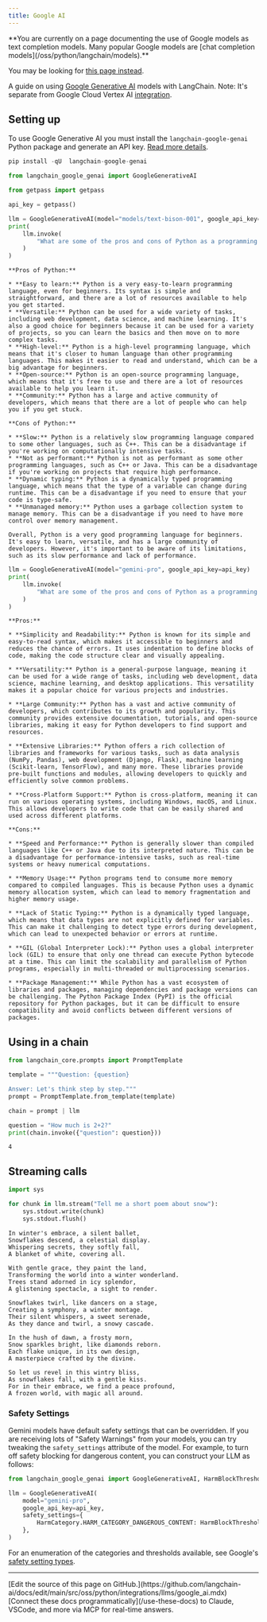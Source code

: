 ```yaml
---
title: Google AI
---
```



<Warning>
**You are currently on a page documenting the use of Google models as text completion models. Many popular Google models are [chat completion models](/oss/python/langchain/models).**

You may be looking for [this page instead](/oss/python/integrations/chat/google_generative_ai/).
</Warning>

A guide on using [Google Generative AI](https://developers.generativeai.google/) models with LangChain. Note: It's separate from Google Cloud Vertex AI [integration](/oss/python/integrations/llms/google_vertex_ai_palm).

## Setting up

To use Google Generative AI you must install the `langchain-google-genai` Python package and generate an API key. [Read more details](https://developers.generativeai.google/).

```python
pip install -qU  langchain-google-genai
```

```python
from langchain_google_genai import GoogleGenerativeAI
```

```python
from getpass import getpass

api_key = getpass()
```

```python
llm = GoogleGenerativeAI(model="models/text-bison-001", google_api_key=api_key)
print(
    llm.invoke(
        "What are some of the pros and cons of Python as a programming language?"
    )
)
```

```output
**Pros of Python:**

* **Easy to learn:** Python is a very easy-to-learn programming language, even for beginners. Its syntax is simple and straightforward, and there are a lot of resources available to help you get started.
* **Versatile:** Python can be used for a wide variety of tasks, including web development, data science, and machine learning. It's also a good choice for beginners because it can be used for a variety of projects, so you can learn the basics and then move on to more complex tasks.
* **High-level:** Python is a high-level programming language, which means that it's closer to human language than other programming languages. This makes it easier to read and understand, which can be a big advantage for beginners.
* **Open-source:** Python is an open-source programming language, which means that it's free to use and there are a lot of resources available to help you learn it.
* **Community:** Python has a large and active community of developers, which means that there are a lot of people who can help you if you get stuck.

**Cons of Python:**

* **Slow:** Python is a relatively slow programming language compared to some other languages, such as C++. This can be a disadvantage if you're working on computationally intensive tasks.
* **Not as performant:** Python is not as performant as some other programming languages, such as C++ or Java. This can be a disadvantage if you're working on projects that require high performance.
* **Dynamic typing:** Python is a dynamically typed programming language, which means that the type of a variable can change during runtime. This can be a disadvantage if you need to ensure that your code is type-safe.
* **Unmanaged memory:** Python uses a garbage collection system to manage memory. This can be a disadvantage if you need to have more control over memory management.

Overall, Python is a very good programming language for beginners. It's easy to learn, versatile, and has a large community of developers. However, it's important to be aware of its limitations, such as its slow performance and lack of performance.
```

```python
llm = GoogleGenerativeAI(model="gemini-pro", google_api_key=api_key)
print(
    llm.invoke(
        "What are some of the pros and cons of Python as a programming language?"
    )
)
```

```output
**Pros:**

* **Simplicity and Readability:** Python is known for its simple and easy-to-read syntax, which makes it accessible to beginners and reduces the chance of errors. It uses indentation to define blocks of code, making the code structure clear and visually appealing.

* **Versatility:** Python is a general-purpose language, meaning it can be used for a wide range of tasks, including web development, data science, machine learning, and desktop applications. This versatility makes it a popular choice for various projects and industries.

* **Large Community:** Python has a vast and active community of developers, which contributes to its growth and popularity. This community provides extensive documentation, tutorials, and open-source libraries, making it easy for Python developers to find support and resources.

* **Extensive Libraries:** Python offers a rich collection of libraries and frameworks for various tasks, such as data analysis (NumPy, Pandas), web development (Django, Flask), machine learning (Scikit-learn, TensorFlow), and many more. These libraries provide pre-built functions and modules, allowing developers to quickly and efficiently solve common problems.

* **Cross-Platform Support:** Python is cross-platform, meaning it can run on various operating systems, including Windows, macOS, and Linux. This allows developers to write code that can be easily shared and used across different platforms.

**Cons:**

* **Speed and Performance:** Python is generally slower than compiled languages like C++ or Java due to its interpreted nature. This can be a disadvantage for performance-intensive tasks, such as real-time systems or heavy numerical computations.

* **Memory Usage:** Python programs tend to consume more memory compared to compiled languages. This is because Python uses a dynamic memory allocation system, which can lead to memory fragmentation and higher memory usage.

* **Lack of Static Typing:** Python is a dynamically typed language, which means that data types are not explicitly defined for variables. This can make it challenging to detect type errors during development, which can lead to unexpected behavior or errors at runtime.

* **GIL (Global Interpreter Lock):** Python uses a global interpreter lock (GIL) to ensure that only one thread can execute Python bytecode at a time. This can limit the scalability and parallelism of Python programs, especially in multi-threaded or multiprocessing scenarios.

* **Package Management:** While Python has a vast ecosystem of libraries and packages, managing dependencies and package versions can be challenging. The Python Package Index (PyPI) is the official repository for Python packages, but it can be difficult to ensure compatibility and avoid conflicts between different versions of packages.
```

## Using in a chain

```python
from langchain_core.prompts import PromptTemplate
```

```python
template = """Question: {question}

Answer: Let's think step by step."""
prompt = PromptTemplate.from_template(template)

chain = prompt | llm

question = "How much is 2+2?"
print(chain.invoke({"question": question}))
```

```output
4
```

## Streaming calls

```python
import sys

for chunk in llm.stream("Tell me a short poem about snow"):
    sys.stdout.write(chunk)
    sys.stdout.flush()
```

```output
In winter's embrace, a silent ballet,
Snowflakes descend, a celestial display.
Whispering secrets, they softly fall,
A blanket of white, covering all.

With gentle grace, they paint the land,
Transforming the world into a winter wonderland.
Trees stand adorned in icy splendor,
A glistening spectacle, a sight to render.

Snowflakes twirl, like dancers on a stage,
Creating a symphony, a winter montage.
Their silent whispers, a sweet serenade,
As they dance and twirl, a snowy cascade.

In the hush of dawn, a frosty morn,
Snow sparkles bright, like diamonds reborn.
Each flake unique, in its own design,
A masterpiece crafted by the divine.

So let us revel in this wintry bliss,
As snowflakes fall, with a gentle kiss.
For in their embrace, we find a peace profound,
A frozen world, with magic all around.
```

### Safety Settings

Gemini models have default safety settings that can be overridden. If you are receiving lots of "Safety Warnings" from your models, you can try tweaking the `safety_settings` attribute of the model. For example, to turn off safety blocking for dangerous content, you can construct your LLM as follows:

```python
from langchain_google_genai import GoogleGenerativeAI, HarmBlockThreshold, HarmCategory

llm = GoogleGenerativeAI(
    model="gemini-pro",
    google_api_key=api_key,
    safety_settings={
        HarmCategory.HARM_CATEGORY_DANGEROUS_CONTENT: HarmBlockThreshold.BLOCK_NONE,
    },
)
```

For an enumeration of the categories and thresholds available, see Google's [safety setting types](https://ai.google.dev/api/python/google/generativeai/types/SafetySettingDict).

---

<Callout icon="pen-to-square" iconType="regular">
    [Edit the source of this page on GitHub.](https://github.com/langchain-ai/docs/edit/main/src/oss/python/integrations/llms/google_ai.mdx)
</Callout>
<Tip icon="terminal" iconType="regular">
    [Connect these docs programmatically](/use-these-docs) to Claude, VSCode, and more via MCP for    real-time answers.
</Tip>
